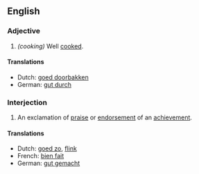 ==English==

=== Adjective ===

# ''(cooking)'' Well [[cooked]].

==== Translations ====
*Dutch: [[goed doorbakken]]
*German: [[gut durch]]

=== Interjection ===

# An exclamation of [[praise]] or [[endorsement]] of an [[achievement]].

==== Translations ====
*Dutch: [[goed zo]], [[flink]]
*French: [[bien fait]]
*German: [[gut gemacht]]